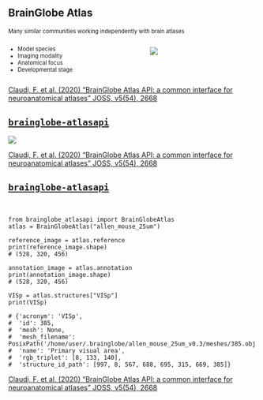 ## BrainGlobe Atlas
::: {style="font-size: 80%;"}
Many similar communities working independently with brain atlases
:::

::: {.columns}
::: {.column width="55%"}

:::{.incremental style="font-size: 80%;"}
* Model species
* Imaging modality
* Anatomical focus
* Developmental stage
:::

:::

::: {.column width="45%"}
![](img/tracing.png)
:::
:::

::: footer
[Claudi, F. et al. (2020) “BrainGlobe Atlas API: a common interface for neuroanatomical atlases” JOSS, v5(54), 2668 ](https://doi.org/10.21105/joss.02668)
:::

## [`brainglobe-atlasapi`](https://github.com/brainglobe/brainglobe-atlasapi)
![](img/atlases.png){.nostretch .absolute left="2%" top="18%"}

::: footer
[Claudi, F. et al. (2020) “BrainGlobe Atlas API: a common interface for neuroanatomical atlases” JOSS, v5(54), 2668 ](https://doi.org/10.21105/joss.02668)
:::

## [`brainglobe-atlasapi`](https://github.com/brainglobe/brainglobe-atlasapi) {.smaller}
<br/>

```.python
from brainglobe_atlasapi import BrainGlobeAtlas
atlas = BrainGlobeAtlas("allen_mouse_25um")

reference_image = atlas.reference
print(reference_image.shape)
# (528, 320, 456)

annotation_image = atlas.annotation
print(annotation_image.shape)
# (528, 320, 456)

VISp = atlas.structures["VISp"]
print(VISp)

# {'acronym': 'VISp',
#  'id': 385,
#  'mesh': None,
#  'mesh_filename': PosixPath('/home/user/.brainglobe/allen_mouse_25um_v0.3/meshes/385.obj'),
#  'name': 'Primary visual area',
#  'rgb_triplet': [8, 133, 140],
#  'structure_id_path': [997, 8, 567, 688, 695, 315, 669, 385]}
```

::: footer
[Claudi, F. et al. (2020) “BrainGlobe Atlas API: a common interface for neuroanatomical atlases” JOSS, v5(54), 2668 ](https://doi.org/10.21105/joss.02668)
:::
